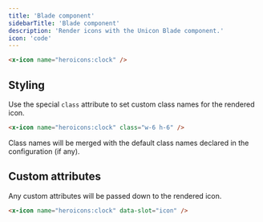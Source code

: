 ```yaml
---
title: 'Blade component'
sidebarTitle: 'Blade component'
description: 'Render icons with the Unicon Blade component.'
icon: 'code'
---
```



```html
<x-icon name="heroicons:clock" />
```


## Styling

Use the special `class` attribute to set custom class names for the rendered icon.

```html
<x-icon name="heroicons:clock" class="w-6 h-6" />
```

<Note>Class names will be merged with the default class names declared in the configuration (if any).</Note>

## Custom attributes

Any custom attributes will be passed down to the rendered icon.

```html
<x-icon name="heroicons:clock" data-slot="icon" />
```